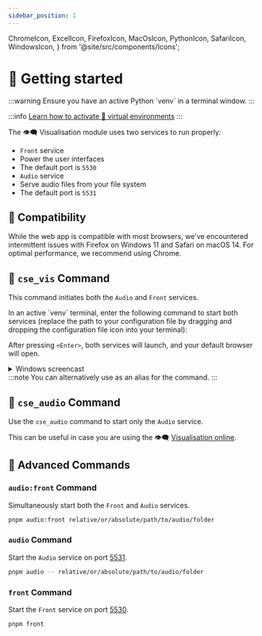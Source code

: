 ```yaml
---
sidebar_position: 1
---
```


  ChromeIcon,
  ExcelIcon,
  FirefoxIcon,
  MacOsIcon,
  PythonIcon,
  SafariIcon,
  WindowsIcon,
} from '@site/src/components/Icons';

# 🏃 Getting started

<Fragment>
  :::warning
  Ensure you have an active <PythonIcon /> Python `venv` in a terminal window.
  :::

</Fragment>

:::info
[Learn how to activate 🔮 virtual
environments](../../../installation/application/#-virtual-environment)
:::

The 👁️‍🗨️ Visualisation module uses two services to run properly:

- `Front` service
- Power the user interfaces
- The default port is `5530`
- `Audio` service
- Serve audio files from your file system
- The default port is `5531`

## 🔗 Compatibility

<Fragment>
  While the web app is compatible with most browsers, we've encountered
  intermittent issues with <FirefoxIcon /> Firefox on <WindowsIcon /> Windows 11
  and <SafariIcon /> Safari on <MacOsIcon /> macOS 14. For optimal performance,
  we recommend using <ChromeIcon /> Chrome.
</Fragment>

## 🔧 `cse_vis` Command

This command initiates both the `Audio` and `Front` services.

<Fragment>
  In an active `venv` terminal, enter the following command to start both
  services (replace the path to your configuration file by dragging and dropping
  the <ExcelIcon /> configuration file icon into your terminal):
</Fragment>

<VisCommandBlock isCse />

After pressing `<Enter>`, both services will launch, and your default browser
will open.

<details>
  <summary>
    <WindowsIcon /> Windows screencast
  </summary>
  <ReactPlayer
    controls
    loop
    url="/sse-11/visualisation_windows.mp4"
  />
</details>

<Fragment>
  :::note
  You can alternatively use <VizCommandInline isCse /> as an alias
  for the <VisCommandInline isCse /> command.
  :::

</Fragment>

## 🔧 `cse_audio` Command

Use the `cse_audio` command to start only the `Audio` service.

This can be useful in case you are using the 👁️‍🗨️ [Visualisation online](../../../extras/visualisation-online/).

<AudioCommandBlock isCse />

## 🔧 Advanced Commands

### `audio:front` Command

Simultaneously start both the `Front` and `Audio` services.

```bash
pnpm audio:front relative/or/absolute/path/to/audio/folder
```

### `audio` Command

Start the `Audio` service on port [5531](http://localhost:5531).

```bash
pnpm audio -- relative/or/absolute/path/to/audio/folder
```

### `front` Command

Start the `Front` service on port [5530](http://localhost:5530).

```bash
pnpm front
```
